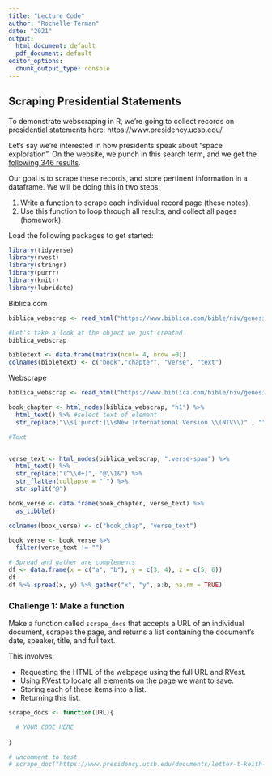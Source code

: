 ```yaml
---
title: "Lecture Code"
author: "Rochelle Terman"
date: "2021"
output:
  html_document: default
  pdf_document: default
editor_options: 
  chunk_output_type: console
---
```


## Scraping Presidential Statements

To demonstrate webscraping in R, we're going to collect records on presidential statements here: https://www.presidency.ucsb.edu/

Let's say we're interested in how presidents speak about "space exploration". On the website, we punch in this search term, and we get the [following 346 results](https://www.presidency.ucsb.edu/advanced-search?field-keywords=%22space+exploration%22&field-keywords2=&field-keywords3=&from%5Bdate%5D=&to%5Bdate%5D=&person2=&items_per_page=100). 

Our goal is to scrape these records, and store pertinent information in a dataframe. We will be doing this in two steps:

1. Write a function to scrape each individual record page (these notes).
2. Use this function to loop through all results, and collect all pages (homework).

Load the following packages to get started:

```r
library(tidyverse)
library(rvest)
library(stringr)
library(purrr)
library(knitr)
library(lubridate)
```

Biblica.com 

```r
biblica_webscrap <- read_html("https://www.biblica.com/bible/niv/genesis/1/")

#Let's take a look at the object we just created
biblica_webscrap
```

```r
bibletext <- data.frame(matrix(ncol= 4, nrow =0))
colnames(bibletext) <- c("book","chapter", "verse", "text")
```

Webscrape

```r
biblica_webscrap <- read_html("https://www.biblica.com/bible/niv/genesis/1/")
```


```r


book_chapter <- html_nodes(biblica_webscrap, "h1") %>%
  html_text() %>% #select text of element
  str_replace("\\s[:punct:]\\sNew International Version \\(NIV\\)" , "")

```



```r
#Text


verse_text <- html_nodes(biblica_webscrap, ".verse-span") %>%
  html_text() %>%
  str_replace("(^\\d+)", "@\\1&") %>%
  str_flatten(collapse = " ") %>%
  str_split("@")

book_verse <- data.frame(book_chapter, verse_text) %>%
  as_tibble()

colnames(book_verse) <- c("book_chap", "verse_text")

book_verse <- book_verse %>%
  filter(verse_text != "")

```

```r
# Spread and gather are complements
df <- data.frame(x = c("a", "b"), y = c(3, 4), z = c(5, 6))
df
df %>% spread(x, y) %>% gather("x", "y", a:b, na.rm = TRUE)
```










### Challenge 1: Make a function

Make a function called `scrape_docs` that accepts a URL of an individual document, scrapes the page, and returns a list containing the document's date, speaker, title, and full text.

This involves:

- Requesting the HTML of the webpage using the full URL and RVest.
- Using RVest to locate all elements on the page we want to save.
- Storing each of these items into a list.
- Returning this list.

```r
scrape_docs <- function(URL){

  # YOUR CODE HERE
  
}

# uncomment to test
# scrape_doc("https://www.presidency.ucsb.edu/documents/letter-t-keith-glennan-administrator-national-aeronautics-and-space-administration")
```
